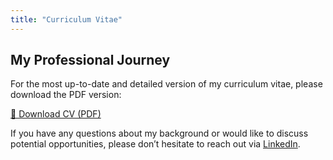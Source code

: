 ```yaml
---
title: "Curriculum Vitae"
---
```


## My Professional Journey

For the most up-to-date and detailed version of my curriculum vitae, please download the PDF version:

::: {.text-center .my-4}
[📄 Download CV (PDF)](files/VitaliNykko_CV_24AUG2025.pdf){.btn .btn-primary .btn-lg}
:::

If you have any questions about my background or would like to discuss potential opportunities, please don't hesitate to reach out via [LinkedIn](https://www.linkedin.com/in/nykko-vitali-0a4826158/).
